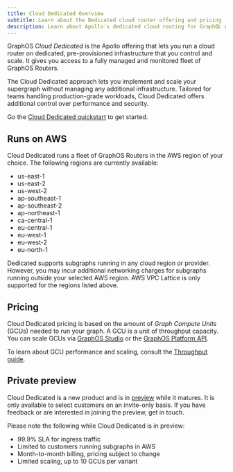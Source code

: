 ```yaml
---
title: Cloud Dedicated Overview
subtitle: Learn about the Dedicated cloud router offering and pricing
description: Learn about Apollo's dedicated cloud routing for GraphQL APIs including available AWS regions and pricing.
---
```


<CloudPlanPause />

GraphOS _Cloud Dedicated_ is the Apollo offering that lets you run a cloud router on dedicated, pre-provisioned infrastructure that you control and scale. It gives you access to a fully managed and monitored fleet of GraphOS Routers.

The Cloud Dedicated approach lets you implement and scale your supergraph without managing any additional infrastructure. Tailored for teams handling production-grade workloads, Cloud Dedicated offers additional control over performance and security.

<Tip>

Go the [Cloud Dedicated quickstart](/graphos/routing/cloud/dedicated-quickstart) to get started.

</Tip>

## Runs on AWS

Cloud Dedicated runs a fleet of GraphOS Routers in the AWS region of your choice. The following regions are currently available:

- us-east-1
- us-east-2
- us-west-2
- ap-southeast-1
- ap-southeast-2
- ap-northeast-1
- ca-central-1
- eu-central-1
- eu-west-1
- eu-west-2
- eu-north-1

Dedicated supports subgraphs running in any cloud region or provider. However, you may incur additional networking charges for subgraphs running outside your selected AWS region. AWS VPC Lattice is only supported for the regions listed above.

## Pricing

Cloud Dedicated pricing is based on the amount of _Graph Compute Units_ (GCUs) needed to run your graph. A GCU is a unit of throughput capacity. You can scale GCUs via [GraphOS Studio](https://studio.apollographql.com?referrer=docs-content) or the [GraphOS Platform API](/graphos/reference/platform-api/).

To learn about GCU performance and scaling, consult the [Throughput guide](/graphos/routing/cloud/throughput-guide).

## Private preview

Cloud Dedicated is a new product and is in [preview](/graphos/reference/feature-launch-stages/#preview) while it matures. It is only available to select customers on an invite-only basis. If you have feedback or are interested in joining the preview, <TrackableLink href="https://www.apollographql.com/contact-sales?type=dedicated&referrer=docs" eventName="content_contact_cloud">get in touch</TrackableLink>.

Please note the following while Cloud Dedicated is in preview:

- 99.9% SLA for ingress traffic
- Limited to customers running subgraphs in AWS
- Month-to-month billing, pricing subject to change
- Limited scaling, up to 10 GCUs per variant
